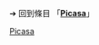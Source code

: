 {{普通列表|
* {{LSR
|article = Picasa
|latest_release_version = '''Windows'''<br>3.9.141.259
|latest_release_date = {{release date and age|2015|10|9}}<ref name="releasenotes">[https://support.google.com/picasa/answer/53209?hl=en Picasa Release Notes]</ref>
}}
* {{LSR
|article = Picasa
|latest_release_version = '''Mac'''<br>3.9.141.259
|latest_release_date = {{release date and age|2015|10|09}}<ref name="releasenotes" />
}} }}<noinclude>

{{Template reference list}}

➔ 回到條目 「'''[[Picasa]]'''」
[[Category:最新穩定版模板|Picasa]]
</noinclude>